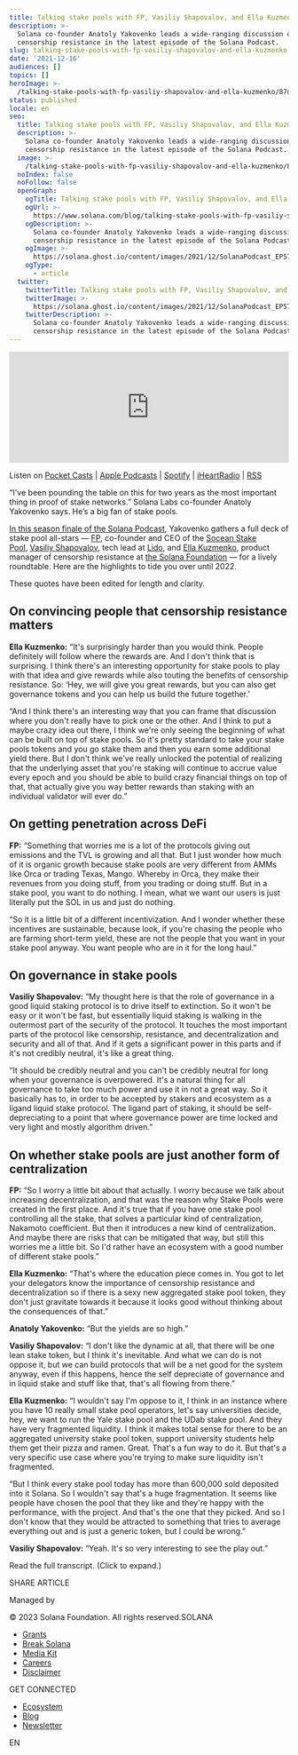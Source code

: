 ```yaml
---
title: Talking stake pools with FP, Vasiliy Shapovalov, and Ella Kuzmenko
description: >-
  Solana co-founder Anatoly Yakovenko leads a wide-ranging discussion on
  censorship resistance in the latest episode of the Solana Podcast.
slug: talking-stake-pools-with-fp-vasiliy-shapovalov-and-ella-kuzmenko
date: '2021-12-16'
audiences: []
topics: []
heroImage: >-
  /talking-stake-pools-with-fp-vasiliy-shapovalov-and-ella-kuzmenko/87d3304a4a9f4c16ba753172244d0b04.jpg
status: published
locale: en
seo:
  title: Talking stake pools with FP, Vasiliy Shapovalov, and Ella Kuzmenko
  description: >-
    Solana co-founder Anatoly Yakovenko leads a wide-ranging discussion on
    censorship resistance in the latest episode of the Solana Podcast.
  image: >-
    /talking-stake-pools-with-fp-vasiliy-shapovalov-and-ella-kuzmenko/87d3304a4a9f4c16ba753172244d0b04.jpg
  noIndex: false
  noFollow: false
  openGraph:
    ogTitle: Talking stake pools with FP, Vasiliy Shapovalov, and Ella Kuzmenko
    ogUrl: >-
      https://www.solana.com/blog/talking-stake-pools-with-fp-vasiliy-shapovalov-and-ella-kuzmenko
    ogDescription: >-
      Solana co-founder Anatoly Yakovenko leads a wide-ranging discussion on
      censorship resistance in the latest episode of the Solana Podcast.
    ogImage: >-
      https://solana.ghost.io/content/images/2021/12/SolanaPodcast_EP57_Still.jpg
    ogType:
      - article
  twitter:
    twitterTitle: Talking stake pools with FP, Vasiliy Shapovalov, and Ella Kuzmenko
    twitterImage: >-
      https://solana.ghost.io/content/images/2021/12/SolanaPodcast_EP57_Still.jpg
    twitterDescription: >-
      Solana co-founder Anatoly Yakovenko leads a wide-ranging discussion on
      censorship resistance in the latest episode of the Solana Podcast.
---
```




<iframe height="200px" width="100%" frameborder="no" scrolling="no" seamless="" src="https://player.simplecast.com/64b01c8d-bf9d-4fbd-8aca-3a445e034a1d?dark=true"></iframe>



Listen on [Pocket Casts](https://pca.st/js84742w?ref=solana.ghost.io) | [Apple Podcasts](https://podcasts.apple.com/us/podcast/the-solana-podcast/id1476353378?ref=solana.ghost.io) | [Spotify](https://open.spotify.com/show/5m24z58eqLGgxMLHHxNCwV?si=7juEuEAWTdmscwa7yUAyUw&dl_branch=1&ref=solana.ghost.io) | [iHeartRadio](https://www.iheart.com/podcast/269-no-sharding-the-solana-pod-54152133/?ref=solana.ghost.io) | [RSS](https://feeds.simplecast.com/W1NI2v3Z?ref=solana.ghost.io)

“I've been pounding the table on this for two years as the most important thing in proof of stake networks.” Solana Labs co-founder Anatoly Yakovenko says. He’s a big fan of stake pools.

[In this season finale of the Solana Podcast](https://podcast.solana.com/episodes/stake-pools-ep-57?ref=solana.ghost.io), Yakovenko gathers a full deck of stake pool all-stars — [FP](https://twitter.com/0x__fp?ref=solana.ghost.io), co-founder and CEO of the [Socean Stake Pool](https://www.socean.fi/?ref=solana.ghost.io), [Vasiliy Shapovalov](https://twitter.com/_vshapovalov?ref=solana.ghost.io), tech lead at [Lido](https://stake.lido.fi/?ref=solana.ghost.io), and [Ella Kuzmenko](https://mobile.twitter.com/kuzekuze3?ref=solana.ghost.io), product manager of censorship resistance at [the Solana Foundation](https://solana.foundation/?ref=solana.ghost.io) — for a lively roundtable. Here are the highlights to tide you over until 2022.

These quotes have been edited for length and clarity.

## **On convincing people that censorship resistance matters**

**Ella Kuzmenko:** “It's surprisingly harder than you would think. People definitely will follow where the rewards are. And I don't think that is surprising. I think there's an interesting opportunity for stake pools to play with that idea and give rewards while also touting the benefits of censorship resistance. So: ‘Hey, we will give you great rewards, but you can also get governance tokens and you can help us build the future together.’

“And I think there's an interesting way that you can frame that discussion where you don't really have to pick one or the other. And I think to put a maybe crazy idea out there, I think we're only seeing the beginning of what can be built on top of stake pools. So it's pretty standard to take your stake pools tokens and you go stake them and then you earn some additional yield there. But I don't think we've really unlocked the potential of realizing that the underlying asset that you're staking will continue to accrue value every epoch and you should be able to build crazy financial things on top of that, that actually give you way better rewards than staking with an individual validator will ever do.”

## **On getting penetration across DeFi**

**FP:** “Something that worries me is a lot of the protocols giving out emissions and the TVL is growing and all that. But I just wonder how much of it is organic growth because stake pools are very different from AMMs like Orca or trading Texas, Mango. Whereby in Orca, they make their revenues from you doing stuff, from you trading or doing stuff. But in a stake pool, you want to do nothing. I mean, what we want our users is just literally put the SOL in us and just do nothing.

“So it is a little bit of a different incentivization. And I wonder whether these incentives are sustainable, because look, if you're chasing the people who are farming short-term yield, these are not the people that you want in your stake pool anyway. You want people who are in it for the long haul.”

## **On governance in stake pools**

**Vasiliy Shapovalov:** “My thought here is that the role of governance in a good liquid staking protocol is to drive itself to extinction. So it won't be easy or it won't be fast, but essentially liquid staking is walking in the outermost part of the security of the protocol. It touches the most important parts of the protocol like censorship, resistance, and decentralization and security and all of that. And if it gets a significant power in this parts and if it's not credibly neutral, it's like a great thing.

“It should be credibly neutral and you can't be credibly neutral for long when your governance is overpowered. It's a natural thing for all governance to take too much power and use it in not a great way. So it basically has to, in order to be accepted by stakers and ecosystem as a ligand liquid stake protocol. The ligand part of staking, it should be self-depreciating to a point that where governance power are time locked and very light and mostly algorithm driven.”

## **On whether stake pools are just another form of centralization**

**FP:** “So I worry a little bit about that actually. I worry because we talk about increasing decentralization, and that was the reason why Stake Pools were created in the first place. And it's true that if you have one stake pool controlling all the stake, that solves a particular kind of centralization, Nakamoto coefficient. But then it introduces a new kind of centralization. And maybe there are risks that can be mitigated that way, but still this worries me a little bit. So I'd rather have an ecosystem with a good number of different stake pools.”

**Ella Kuzmenko:** “That's where the education piece comes in. You got to let your delegators know the importance of censorship resistance and decentralization so if there is a sexy new aggregated stake pool token, they don't just gravitate towards it because it looks good without thinking about the consequences of that.”

**Anatoly Yakovenko:** “But the yields are so high.”

**Vasiliy Shapovalov:** “I don't like the dynamic at all, that there will be one lean stake token, but I think it's inevitable. And what we can do is not oppose it, but we can build protocols that will be a net good for the system anyway, even if this happens, hence the self depreciate of governance and in liquid stake and stuff like that, that's all flowing from there.”

**Ella Kuzmenko:** “I wouldn't say I'm oppose to it, I think in an instance where you have 10 really small stake pool operators, let's say universities decide, hey, we want to run the Yale stake pool and the UDab stake pool. And they have very fragmented liquidity. I think it makes total sense for there to be an aggregated university stake pool token, support university students help them get their pizza and ramen. Great. That's a fun way to do it. But that's a very specific use case where you're trying to make sure liquidity isn't fragmented.

“But I think every stake pool today has more than 600,000 sold deposited into it Solana. So I wouldn't say that's a huge fragmentation. It seems like people have chosen the pool that they like and they're happy with the performance, with the project. And that's the one that they picked. And so I don't know that they would be attracted to something that tries to average everything out and is just a generic token, but I could be wrong.”

**Vasiliy Shapovalov:** “Yeah. It's so very interesting to see the play out.”

Read the full transcript. (Click to expand.)

  

  

  

  

  

  

  

  

  

  

  

  

  

  

  

  

  

  

  

  

  

  

  

  

  

  

  

  

  

  

  

  

  

  

  

  

  

  

  

  

  

  

  

  

  

  

  

  

  

  

  

  

  

  

  

  

  

  

  

  

  

  

  

  

  

  

  

  

  

  

  

  

  

  

  

  

  

  

  

  

  

  

  

  

  

  

  

  

  

  

  

  

  

  

  

  

  

  

  

  

  

  

  

  

  

  

  

  

  

  

  

  

  

  

  

  

  

  

  

  

  

  

  

  

  

  

  

  

  

  

  

  

  

  

  

  

  

  

  

  

  

  

  

  

  

  

  

  

  

  

  

  

  

  

  

  

  

  

  

  

  

  

  

  

  

  

  

  

  

  

  

  

  

  

  

  

  

  

  

  

  

  

SHARE ARTICLE

Managed by

© 2023 Solana Foundation. All rights reserved.SOLANA

-   [Grants](https://solana.org/grants)
-   [Break Solana](https://break.solana.com/)
-   [Media Kit](https://solana.com/branding)
-   [Careers](https://jobs.solana.com/)
-   [Disclaimer](https://solana.com/tos)

GET CONNECTED

-   [Ecosystem](https://solana.com/ecosystem)
-   [Blog](https://solana.com/news)
-   [Newsletter](https://solana.com/newsletter)

EN
